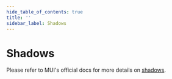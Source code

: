 ```yaml
---
hide_table_of_contents: true
title: ''
sidebar_label: Shadows
---
```




<h1 className='!m-0'>Shadows</h1>

<div className='template-bg-color' />

Please refer to MUI's official docs for more details on [shadows](https://mui.com/material-ui/customization/default-theme/).

<Grid container spacing={6}>
  <Grid size={{xs:12}}>
    <System />
  </Grid>
  <Grid size={{xs:12}}>
    <Custom />
  </Grid>
</Grid>